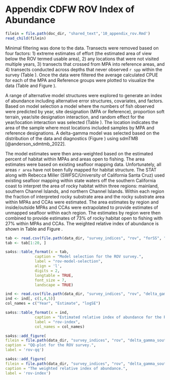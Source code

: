 
# Appendix CDFW ROV Index of Abundance {#cdfw-rov-index}

```r
filein = file.path(doc_dir, "shared_text",'10_appendix_rov.Rmd')
read_child(filein)
```

Minimal filtering was done to the data. Transects were removed based on four factors: 1) extreme estimates of effort (the estimated area of view below the ROV termed usable area), 2) any locations that were not visited multiple years, 3) transects that crossed from MPA into reference areas, and 4) transects conducted across depths that never observed `r spp` within the survey (Table \ref{tab:rov-filtered}). Once the data were filtered the average calculated CPUE for each of the MPA and Reference groups were plotted to visualize the data (Table \ref{tab:rov-obs} and Figure \ref{fig:rov-raw-cpue}).

A range of alternative model structures were explored to generate an index of abundance including alternative error structures, covariates, and factors. Based on model selection a model where the numbers of fish observed were predicted by year, site designation (MPA or Reference), proportion soft terrain, year/site designation interaction, and random effect for the year/location interaction was selected (Table \ref{tab:rov-model-selection}). The location indicates the area of the sample where most locations included samples by MPA and reference designations. A delta-gamma model was selected based on the distribution of the data and diagnostics (Figure \ref{fig:rov-qq}) using sdmTMB [@anderson_sdmtmb_2022]. 

The model estimates were then area-weighted based on the estimated percent of habitat within MPAs and areas open to fishing. The area estimates were based on existing seafloor mapping data. Unfortunately, all areas `r area` have not been fully mapped for habitat structure. The STAT along with Rebecca Miller (SWFSC/University of California Santa Cruz) used existing seafloor mapping within state waters off the southern California coast to interpret the area of rocky habitat within three regions: mainland, southern Channel Islands, and northern Channel Islands. Within each region the fraction of interpreted rocky substrate area and the rocky substrate area within MPAs and CCAs were estimated. The area estimates by region and inside/outside MPAs and CCAs were extrapolated to provide estimates of unmapped seafloor within each region. The estimates by region were then combined to provide estimates of 73% of rocky habitat open to fishing with 27% within MPAs and CCAs. The weighted relative index of abundance is shown in Table \ref{tab:rov-index} and Figure \ref{fig:rov-index}.

\newpage

\input{tex_tables/rov_removed_records_south.tex}


\newpage

```r

tab <- read.csv(file.path(data_dir, "survey_indices", "rov", "forSS", "rov_south_model_selection.csv"))
tab <- tab[1:20, ]

sa4ss::table_format(x = tab,
             caption = "Model selection for the ROV survey.",
             label = "rov-model-selection",
             align = 'l',
             digits = 2, 
             longtable = TRUE,
             font_size = 7,
             landscape = TRUE)                         
```

\newpage

```r

ind <- read.csv(file.path(data_dir, "survey_indices", "rov", "delta_gamma_south_designation_depth_year_soft_73_27", "index_forSS.csv"))
ind <- ind[, c(1,4,5)]
col_names = c("Year", "Estimate", "logSE")

sa4ss::table_format(x = ind,
             caption = "Estimated relative index of abundance for the ROV survey.",
             label = "rov-index",
             col_names = col_names)                         
```


\newpage

```r
sa4ss::add_figure(
filein = file.path(data_dir, "survey_indices", "rov", "delta_gamma_south_designation_depth_year_soft_73_27", "qq.png"), 
caption = "QQ-plot for the ROV survey.",
label = 'rov-qq')
```

\newpage

```r
sa4ss::add_figure(
filein = file.path(data_dir, "survey_indices", "rov", "delta_gamma_south_designation_depth_year_soft_73_27", "Index.png"), 
caption = "The weighted relative index of abundance.",
label = 'rov-index')
```

\newpage
